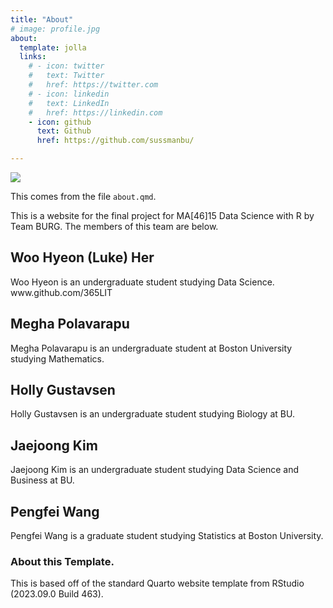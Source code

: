 ```yaml
---
title: "About"
# image: profile.jpg
about:
  template: jolla
  links:
    # - icon: twitter
    #   text: Twitter
    #   href: https://twitter.com
    # - icon: linkedin
    #   text: LinkedIn
    #   href: https://linkedin.com
    - icon: github
      text: Github
      href: https://github.com/sussmanbu/

---
```


![](https://www.sixsigmacouncil.org/six-sigma-certification/wp-content/uploads/2018/12/3034_Boston-University-Logo-1-1.jpg)

This comes from the file `about.qmd`.

This is a website for the final project for MA[46]15 Data Science with R by Team BURG.
The members of this team are below.


## Woo Hyeon (Luke) Her

Woo Hyeon is an undergraduate student studying Data Science. www.github.com/365LIT

## Megha Polavarapu
 
Megha Polavarapu is an undergraduate student at Boston University studying Mathematics.

## Holly Gustavsen 

Holly Gustavsen is an undergraduate student studying Biology at BU. 

## Jaejoong Kim

Jaejoong Kim is an undergraduate student studying Data Science and Business at BU. 

## Pengfei Wang

Pengfei Wang is a graduate student studying Statistics at Boston University.


<!-- Please leave in the information below -->

### About this Template.

This is based off of the standard Quarto website template from RStudio (2023.09.0 Build 463).
